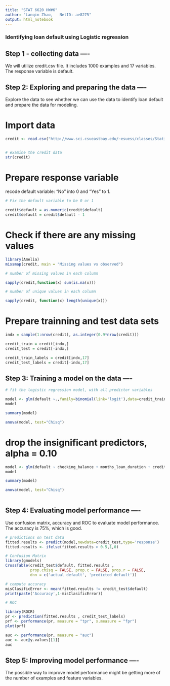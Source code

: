 ---
title: "STAT 6620 HW#6"
author: "Lanqin Zhao,   NetID: ae8275"
output: html_notebook
---

### Identifying loan default using Logistic regression

## Step 1 - collecting data ----
We will utilize credit.csv file. It includes 1000 examples and 17  variables. The response variable is default.

## Step 2: Exploring and preparing the data ----
Explore the data to see whether we can use the data to identify loan default and prepare the data for modeling.

# Import data
```{r}
credit <- read.csv("http://www.sci.csueastbay.edu/~esuess/classes/Statistics_6620/Presentations/ml7/credit.csv")


# examine the credit data
str(credit)

```
# Prepare response variable
recode default variable: "No" into 0 and "Yes" to 1.

```{r}
# Fix the default variable to be 0 or 1

credit$default = as.numeric(credit$default)
credit$default = credit$default - 1
```
# Check if there are any missing values

```{r}

library(Amelia)
missmap(credit, main = "Missing values vs observed")

```
```{r}
# number of missing values in each column

sapply(credit,function(x) sum(is.na(x)))

# number of unique values in each column

sapply(credit, function(x) length(unique(x)))

```

# Prepare trainning and test data sets
```{r}
indx = sample(1:nrow(credit), as.integer(0.9*nrow(credit)))

credit_train = credit[indx,]
credit_test = credit[-indx,]

credit_train_labels = credit[indx,17]
credit_test_labels = credit[-indx,17]   

```

## Step 3: Training a model on the data ----

```{r}
# fit the logistic regression model, with all predictor variables

model <- glm(default ~.,family=binomial(link='logit'),data=credit_train)
model

summary(model)

anova(model, test="Chisq")

```

# drop the insignificant predictors, alpha = 0.10
```{r}


model <- glm(default ~ checking_balance + months_loan_duration + credit_history +  percent_of_income + age,family=binomial(link='logit'),data=credit_train)
model

summary(model)

anova(model, test="Chisq")
 
```

## Step 4: Evaluating model performance ----
Use confusion matrix, accuracy  and ROC to evaluate model performance. The accuracy is 75%, which is good. 

```{r}
# predictions on test data
fitted.results <- predict(model,newdata=credit_test,type='response')
fitted.results <- ifelse(fitted.results > 0.5,1,0)

# Confusion Matrix
library(gmodels)
CrossTable(credit_test$default, fitted.results ,
           prop.chisq = FALSE, prop.c = FALSE, prop.r = FALSE,
           dnn = c('actual default', 'predicted default'))

# compute accuracy
misClasificError <- mean(fitted.results != credit_test$default)
print(paste('Accuracy',1-misClasificError))

```
```{r}
# ROC

library(ROCR)
pr <- prediction(fitted.results , credit_test_labels)
prf <- performance(pr, measure = "tpr", x.measure = "fpr")
plot(prf)

auc <- performance(pr, measure = "auc")
auc <- auc@y.values[[1]]
auc
```

## Step 5: Improving model performance ----
The possible way to improve model performance might be getting more of the number of examples and feature variables.








